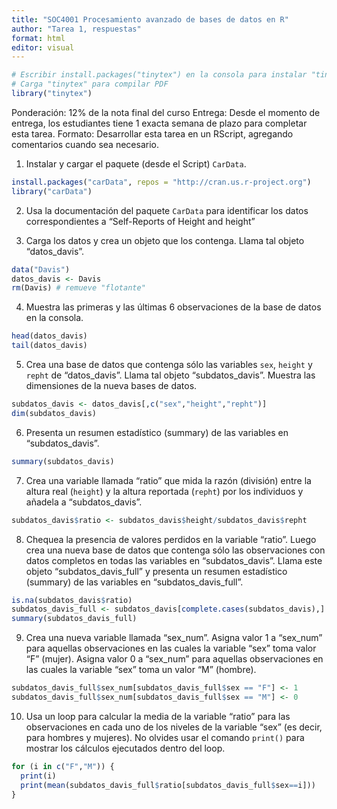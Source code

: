 ```yaml
---
title: "SOC4001 Procesamiento avanzado de bases de datos en R"
author: "Tarea 1, respuestas"
format: html
editor: visual
---
```


```r
# Escribir install.packages("tinytex") en la consola para instalar "tinytex"
# Carga "tinytex" para compilar PDF
library("tinytex")
```

Ponderación: 12% de la nota final del curso Entrega: Desde el momento de entrega, los estudiantes tiene 1 exacta semana de plazo para completar esta tarea. Formato: Desarrollar esta tarea en un RScript, agregando comentarios cuando sea necesario.

1)  Instalar y cargar el paquete (desde el Script) `CarData`.

```r
install.packages("carData", repos = "http://cran.us.r-project.org")
library("carData")
```

2)  Usa la documentación del paquete `CarData` para identificar los datos correspondientes a "Self-Reports of Height and height"

3)  Carga los datos y crea un objeto que los contenga. Llama tal objeto "datos_davis".

```r
data("Davis") 
datos_davis <- Davis
rm(Davis) # remueve "flotante"
```

4)  Muestra las primeras y las últimas 6 observaciones de la base de datos en la consola.

```r
head(datos_davis) 
tail(datos_davis) 
```

5)  Crea una base de datos que contenga sólo las variables `sex`, `height` y `repht` de "datos_davis". Llama tal objeto "subdatos_davis". Muestra las dimensiones de la nueva bases de datos.

```r
subdatos_davis <- datos_davis[,c("sex","height","repht")]
dim(subdatos_davis)
```

6)  Presenta un resumen estadístico (summary) de las variables en "subdatos_davis".

```r
summary(subdatos_davis)
```

7)  Crea una variable llamada "ratio" que mida la razón (división) entre la altura real (`height`) y la altura reportada (`repht`) por los individuos y añadela a "subdatos_davis".

```r
subdatos_davis$ratio <- subdatos_davis$height/subdatos_davis$repht
```

8)  Chequea la presencia de valores perdidos en la variable "ratio". Luego crea una nueva base de datos que contenga sólo las observaciones con datos completos en todas las variables en "subdatos_davis". Llama este objeto "subdatos_davis_full" y presenta un resumen estadístico (summary) de las variables en "subdatos_davis_full".

```r
is.na(subdatos_davis$ratio)
subdatos_davis_full <- subdatos_davis[complete.cases(subdatos_davis),]
summary(subdatos_davis_full)


```

9)  Crea una nueva variable llamada "sex_num". Asigna valor 1 a "sex_num" para aquellas observaciones en las cuales la variable "sex" toma valor "F" (mujer). Asigna valor 0 a "sex_num" para aquellas observaciones en las cuales la variable "sex" toma un valor "M" (hombre).

```r
subdatos_davis_full$sex_num[subdatos_davis_full$sex == "F"] <- 1
subdatos_davis_full$sex_num[subdatos_davis_full$sex == "M"] <- 0
```

10) Usa un loop para calcular la media de la variable "ratio" para las observaciones en cada uno de los niveles de la variable "sex" (es decir, para hombres y mujeres). No olvides usar el comando `print()` para mostrar los cálculos ejecutados dentro del loop.

```r
for (i in c("F","M")) {
  print(i)
  print(mean(subdatos_davis_full$ratio[subdatos_davis_full$sex==i]))
}

```
